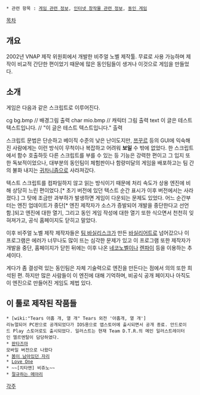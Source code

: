  * 관련 항목 : [[게임 관련 정보]], [[인터넷 창작물 관련 정보]], [[동인 게임]]

[[목차]]

== 개요 ==
2002년 VNAP 제작 위원회에서 개발한 비주얼 노벨 제작툴. 무료로 사용 가능하며 제작이 비교적 간단한 편이었기 때문에 많은 동인팀들이 생겨나 이것으로 게임을 만들었다. 

== 소개 ==
게임은 다음과 같은 스크립트로 이루어진다.

cg bg.bmp // 배경그림 출력
char mio.bmp // 캐릭터 그림 출력
text 이 글은 테스트 텍스트입니다. // "이 글은 테스트 텍스트입니다." 출력

스크립트 문법은 단순하고 베이직 수준의 낮은 난이도지만, [[쯔꾸르]] 등의 GUI에 익숙해진 사람에게는 이런 방식이 무척이나 복잡하고 어려워 '''보일''' 수 밖에 없었다. 한 스크립트에서 함수 호출하듯 다른 스크립트를 부를 수 있는 등 기능은 강력한 편이고 그 입지 또한 독보적이었으나, 대부분의 동인팀이 체험판이나 함량미달의 게임을 배포하고는 팀 간의 불화 내지는 [[귀차니즘]]으로 사라져갔다.

텍스트 스크립트를 컴파일하지 않고 읽는 방식이기 때문에 처리 속도가 상용 엔진에 비해 상당히 느린 편이었다.[* 초기 버전에 있던 텍스트 순간 표시가 이후 버전에서는 사라졌다.] 그 탓에 조금만 과부하가 발생하면 게임이 다운되는 문제도 있었다. 어느 순간부터는 엔진 업데이트가 중단[* 엔진 제작자가 소스가 증발되어 개발을 중단한다고 선언함.]되고 엔진에 대한 열기, 그리고 동인 게임 작성에 대한 열기 또한 식으면서 천천히 잊혀져가고, 공식 홈페이지도 닫히고 말았다.

이후 비주얼 노벨 제작 제작자들은 [[팀 바실리스크]]가 만든 [[바실리어트]]로 넘어갔으나 이 프로그램은 에러가 너무나도 많이 뜨는 심각한 문제가 있고 이 프로그램 또한 제작자가 개발을 중단, 홈페이지가 닫힌 뒤에는 이후 나온 [[네코노벨]]이나 [[렌파이]] 등을 이용하는 추세이다.

게다가 좀 결성력 있는 동인팀은 자체 기술력으로 엔진을 만든다는 점에서 의의 또한 희석된 편. 하지만 많은 사람들이 이 엔진에 대해 기억하며, 비공식 공개 페이지나 아직도 이 엔진으로 만들어진 게임도 제법 있다.

== 이 툴로 제작된 작품들 ==
 * [wiki:"Tears 아홉 개, 열 개" Tears 외전 '아홉개, 열 개']
 리뉴얼되어 PC판으로 공개되었다가 IOS용으로 앱스토어에 출시되면서 공개 종료. 안드로이드 Play 스토어로도 출시되었다. 일러스트는 현재 Team D.T.R.의 메인 일러스트레이터인 엘르멘탈이 담당하였다.
 * [[판타즈마]]
 모바일 버전으로 나왔다
 * [[봄이 남아있던 자리]]
 * [[Love One]]
 * ~~[치타맨] 비쥬노~~
 * [[절규하는 메아리]]

[[각주]]
